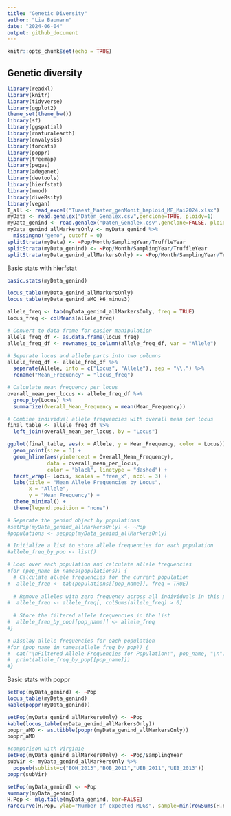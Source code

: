 ```yaml
---
title: "Genetic Diversity"
author: "Lia Baumann"
date: "2024-06-04"
output: github_document
---
```


```r
knitr::opts_chunk$set(echo = TRUE)
```

## Genetic diversity

```r
library(readxl)
library(knitr)
library(tidyverse)
library(ggplot2)
theme_set(theme_bw())
library(sf)
library(ggspatial)
library(rnaturalearth)
library(envalysis)
library(forcats)
library(poppr)
library(treemap)
library(pegas)
library(adegenet)
library(devtools)
library(hierfstat)
library(mmod)
library(diveRsity)
library(vegan)
T_all <- read_excel("Tuaest_Master_genMonit_haploid_MP_Mai2024.xlsx")
myData <- read.genalex("Daten_Genalex.csv",genclone=TRUE, ploidy=1)
myData_genind <- read.genalex("Daten_Genalex.csv",genclone=FALSE, ploidy=1)
myData_genind_allMarkersOnly <- myData_genind %>%
  missingno("geno", cutoff = 0)
splitStrata(myData) <- ~Pop/Month/SamplingYear/TruffleYear
splitStrata(myData_genind) <- ~Pop/Month/SamplingYear/TruffleYear
splitStrata(myData_genind_allMarkersOnly) <- ~Pop/Month/SamplingYear/TruffleYear
```

Basic stats with hierfstat

```r
basic.stats(myData_genind)
```
```r
locus_table(myData_genind_allMarkersOnly)
locus_table(myData_genind_aMO_k6_minus3)
```

```r
allele_freq <- tab(myData_genind_allMarkersOnly, freq = TRUE)
locus_freq <- colMeans(allele_freq)

# Convert to data frame for easier manipulation
allele_freq_df <- as.data.frame(locus_freq)
allele_freq_df <- rownames_to_column(allele_freq_df, var = "Allele")

# Separate locus and allele parts into two columns
allele_freq_df <- allele_freq_df %>%
  separate(Allele, into = c("Locus", "Allele"), sep = "\\.") %>%
  rename("Mean_Frequency" = "locus_freq")

# Calculate mean frequency per locus
overall_mean_per_locus <- allele_freq_df %>%
  group_by(Locus) %>%
  summarize(Overall_Mean_Frequency = mean(Mean_Frequency))

# Combine individual allele frequencies with overall mean per locus
final_table <- allele_freq_df %>%
  left_join(overall_mean_per_locus, by = "Locus")

ggplot(final_table, aes(x = Allele, y = Mean_Frequency, color = Locus)) +
  geom_point(size = 3) +
  geom_hline(aes(yintercept = Overall_Mean_Frequency), 
             data = overall_mean_per_locus, 
             color = "black", linetype = "dashed") +
  facet_wrap(~ Locus, scales = "free_x", ncol = 3) +
  labs(title = "Mean Allele Frequencies by Locus",
       x = "Allele",
       y = "Mean Frequency") +
  theme_minimal() +
  theme(legend.position = "none")

# Separate the genind object by populations
#setPop(myData_genind_allMarkersOnly) <- ~Pop
#populations <- seppop(myData_genind_allMarkersOnly)

# Initialize a list to store allele frequencies for each population
#allele_freq_by_pop <- list()

# Loop over each population and calculate allele frequencies
#for (pop_name in names(populations)) {
  # Calculate allele frequencies for the current population
#  allele_freq <- tab(populations[[pop_name]], freq = TRUE)
  
  # Remove alleles with zero frequency across all individuals in this population
#  allele_freq <- allele_freq[, colSums(allele_freq) > 0]
  
  # Store the filtered allele frequencies in the list
#  allele_freq_by_pop[[pop_name]] <- allele_freq
#}

# Display allele frequencies for each population
#for (pop_name in names(allele_freq_by_pop)) {
#  cat("\nFiltered Allele Frequencies for Population:", pop_name, "\n")
#  print(allele_freq_by_pop[[pop_name]])
#}
```

Basic stats with poppr

```r
setPop(myData_genind) <- ~Pop
locus_table(myData_genind)
kable(poppr(myData_genind))
```

```r
setPop(myData_genind_allMarkersOnly) <- ~Pop
kable(locus_table(myData_genind_allMarkersOnly))
poppr_aMO <- as.tibble(poppr(myData_genind_allMarkersOnly))
poppr_aMO

#comparison with Virginie
setPop(myData_genind_allMarkersOnly) <- ~Pop/SamplingYear
subVir <- myData_genind_allMarkersOnly %>%
  popsub(sublist=c("BOH_2013","BOB_2011","UEB_2011","UEB_2013"))
poppr(subVir)
```

```r
setPop(myData_genind) <- ~Pop
summary(myData_genind)
H.Pop <- mlg.table(myData_genind, bar=FALSE)
rarecurve(H.Pop, ylab="Number of expected MLGs", sample=min(rowSums(H.Pop)), border = NA, fill = NA, font = 2, cex = 1, col =1, lty=1)
```
